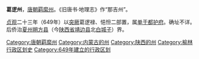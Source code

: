'''葛逻州'''，[[唐朝|唐朝]][[羁縻州|羁縻州]]。《旧唐书·地理志》作“那吉州”。

[[貞觀_(唐朝)|贞观]]二十三年（649年）以[[突厥|突厥]]葛逻禄、悒怛二部置，属[[单于都护府|单于都护府]]。确址不详。后侨治[[夏州|夏州]][[朔方县_(唐朝)|朔方县]]（今[[陕西省|陕西省]][[靖边县|靖边县]]北[[统万城|白城子]]）界。

{{唐朝行政区划小作品}}
{{DEFAULTSORT:G}}
[[Category:唐朝羁縻州|Category:唐朝羁縻州]]
[[Category:内蒙古的州|Category:内蒙古的州]]
[[Category:陕西的州|Category:陕西的州]]
[[Category:榆林行政区划史|Category:榆林行政区划史]]
[[Category:649年建立的行政区划|Category:649年建立的行政区划]]